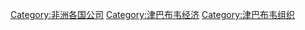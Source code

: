 [[Category:非洲各国公司|Category:非洲各国公司]]
[[Category:津巴布韦经济|Category:津巴布韦经济]]
[[Category:津巴布韦组织|Category:津巴布韦组织]]